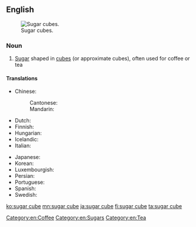 ==English==
[[Image:Sugarcubes.jpg|thumb|Sugar cubes.]]

===Noun===
{{en-noun}}

# [[sugar|Sugar]] shaped in [[cube]]s (or approximate cubes), often used for coffee or tea

====Translations====
{{trans-top|sugar shaped in cubes}}
* Chinese:
*: Cantonese: {{t|yue|方糖 |tr=fong1 tong4|sc=Hani}}
*: Mandarin: {{t+|cmn|方糖|tr=fāngtáng|sc=Hani}}
* Dutch: {{t+|nl|suikerklontje}}
* Finnish: {{t+|fi|sokeripala}}
* Hungarian: {{t+|hu|kockacukor}}
* Icelandic: {{t|is|sykurmoli|m}}
* Italian: {{t+|it|zolletta|f}}
{{trans-mid}}
* Japanese: {{t|ja|角砂糖|tr=かくざとう, kakuzatō|sc=Jpan}}
* Korean: {{t|ko|각설탕|tr=gakseoltang|sc=Kore}}
* Luxembourgish: {{t+|lb|Stéckerzocker|m}}
* Persian: {{t+|fa|قند|tr=qand|sc=fa-Arab}}
* Portuguese: {{t|pt|[[cubo]]/[[torrão]] [[de]] [[açúcar]]|m}}
* Spanish: {{t|es|terrón de azúcar|m}}
* Swedish: {{t+|sv|sockerbit|c}}
{{trans-bottom}}

[[Category:en:Coffee]]
[[Category:en:Sugars]]
[[Category:en:Tea]]

[[ko:sugar cube]]
[[mn:sugar cube]]
[[ja:sugar cube]]
[[fi:sugar cube]]
[[ta:sugar cube]]